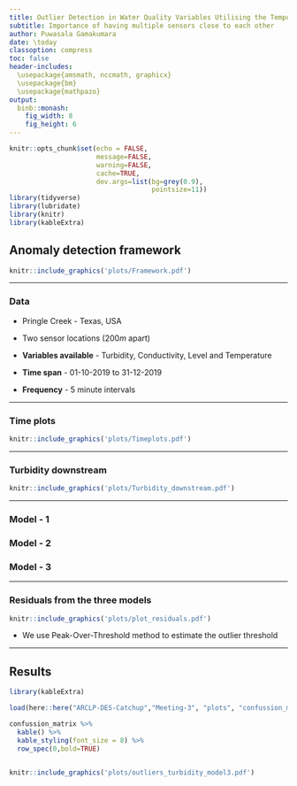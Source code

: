 ```yaml
---
title: Outlier Detection in Water Quality Variables Utilising the Temporal Correlation
subtitle: Importance of having multiple sensors close to each other
author: Puwasala Gamakumara
date: \today
classoption: compress
toc: false
header-includes:
  \usepackage{amsmath, nccmath, graphicx}
  \usepackage{bm}
  \usepackage{mathpazo}
output: 
  binb::monash:
    fig_width: 8
    fig_height: 6
---
```




```r
knitr::opts_chunk$set(echo = FALSE, 
                      message=FALSE, 
                      warning=FALSE, 
                      cache=TRUE, 
                      dev.args=list(bg=grey(0.9), 
                                    pointsize=11))
library(tidyverse)
library(lubridate)
library(knitr)
library(kableExtra)
```

## Anomaly detection framework

```r

knitr::include_graphics('plots/Framework.pdf')

```

<!-- ## Why multiple sensors? -->

<!-- ### Outlier detection -->
<!-- - Single sensor may not be able to detect certain type of anomalies -->
<!-- - If the sensors are malfunctioning, then the covariates or lagged values of them may be incorrect -->

<!-- ### Importance of replication -->
<!-- - Uncertain measurements or unreliable equipment -->
<!-- - It's important to have replications to measure uncertainty and bias -->

<!-- --- -->

<!-- ### Other places where use multiple sensors  -->

<!-- - NEON uses two sensors (about 200m apart) to measure water quality variables -->

<!-- - They initially design this to calculate stream metabolism -->

<!-- - They show that having multiple sensors is important for anomaly detection -->


<!-- --- -->




<!-- - We model the downstream variable using related upstream variables -->

<!-- - It's important to calculate the lag time between the two sensors -->

<!-- - Using cross-correlation methods to calculate lag time -->

<!-- - We then use the residuals from this model to detect outliers -->

<!-- - Finally we compare that with the residuals from a model that uses only the variables from downstream sensor -->

---


### Data

- Pringle Creek - Texas, USA

- Two sensor locations ($200m$ apart)

- **Variables available** - Turbidity, Conductivity, Level and Temperature

- **Time span** - 01-10-2019 to 31-12-2019

- **Frequency** - 5 minute intervals

---

### Time plots

```r

knitr::include_graphics('plots/Timeplots.pdf')

```


---

### Turbidity downstream

```r

knitr::include_graphics('plots/Turbidity_downstream.pdf')

```

---

### Model - 1

\begin{gather}
\scalebox{0.75}{$
   \begin{align*}
    log(turbidity\_downstream_t) \sim  
s_1(log(turbidity\_upstream_{t-d_t}))\\ + s_2(conductance\_upstream_{t-d_t}) + 
s_3(level\_upstream_{t-d_t})\\ + 
s_4(temperature\_upstream_{t-d_t}) + \epsilon_t
   \end{align*}$}
\end{gather}

### Model - 2

\begin{gather}
\scalebox{0.75}{$
   \begin{align*}
    log(turbidity\_downstream_t) \sim  
s_2(conductance\_dowstream_{t-1})\\ + 
s_3(level\_downstream_{t-1}) + 
s_4(temperature\_downstream_{t-1}) \\ + \epsilon_t
   \end{align*}$}
\end{gather}

### Model - 3

\begin{gather}
\scalebox{0.75}{$
   \begin{align*}
    log(turbidity\_downstream_t) \sim 
    s_1(log(turbidity\_upstream_{t-d_t}))\\ + s_2(conductance\_upstream_{t-d_t}) + 
s_3(level\_upstream_{t-d_t})\\ + 
s_4(temperature\_upstream_{t-d_t}) + 
s_5(conductance\_downstream_{t-1})\\ + 
s_6(level\_downstream_{t-1}) + 
s_7(temperature\_downstream_{t-1}) \\ + \epsilon_t
   \end{align*}$}
\end{gather}

---

### Residuals from the three models

```r

knitr::include_graphics('plots/plot_residuals.pdf')

```

- We use Peak-Over-Threshold method to estimate the outlier threshold

---

## Results

```r
library(kableExtra)

load(here::here("ARCLP-DES-Catchup","Meeting-3", "plots", "confussion_matrix.rda"))

confussion_matrix %>% 
  kable() %>% 
  kable_styling(font_size = 8) %>% 
  row_spec(0,bold=TRUE)
  
```

```r

knitr::include_graphics('plots/outliers_turbidity_model3.pdf')

```

<!-- ## Articles and R packages -->

<!-- ### Articles -->

<!-- - Conditional Normalisation in Time Series Analysis -->
<!-- - Anomaly Detection in River Networks -->

<!-- ### R packages -->

<!-- - **`conduits`** (Conditional UI for Time Series normalisation) - https://github.com/PuwasalaG/conduits -->

<!-- - **`dori`** (Data for Outlier Detection in River networks) - https://github.com/pridiltal/dori -->





